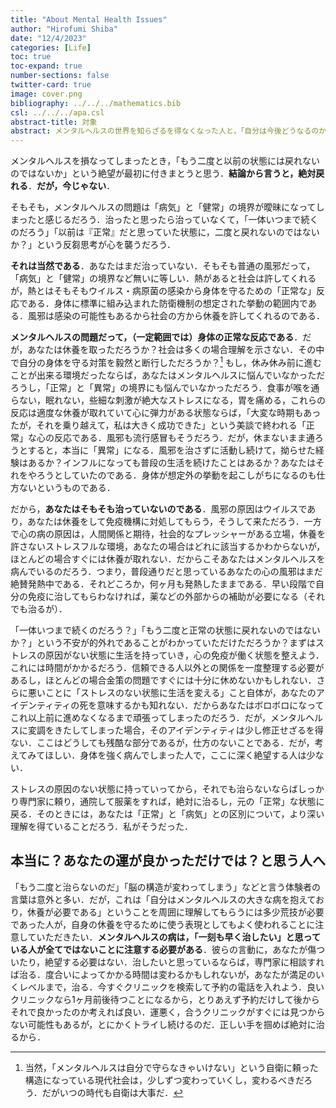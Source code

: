 ```yaml
---
title: "About Mental Health Issues"
author: "Hirofumi Shiba"
date: "12/4/2023"
categories: [Life]
toc: true
toc-expand: true
number-sections: false
twitter-card: true
image: cover.png
bibliography: ../../../mathematics.bib
csl: ../../../apa.csl
abstract-title: 対象
abstract: メンタルヘルスの世界を知らざるを得なくなった人と，「自分は今後どうなるのか」という不安に苛まれている人へ．
---
```


メンタルヘルスを損なってしまったとき，「もう二度と以前の状態には戻れないのではないか」という絶望が最初に付きまとうと思う．**結論から言うと，絶対戻れる**．**だが，今じゃない**．

そもそも，メンタルヘルスの問題は「病気」と「健常」の境界が曖昧になってしまったと感じるだろう．治ったと思ったら治っていなくて，「一体いつまで続くのだろう」「以前は『正常』だと思っていた状態に，二度と戻れないのではないか？」という反芻思考が心を襲うだろう．

**それは当然である**．あなたはまだ治っていない．そもそも普通の風邪だって，「病気」と「健常」の境界など無いに等しい．熱があると社会は許してくれるが，熱とはそもそもウイルス・病原菌の感染から身体を守るための「正常な」反応である．身体に標準に組み込まれた防衛機制の想定された挙動の範囲内である．風邪は感染の可能性もあるから社会の方から休養を許してくれるのである．

**メンタルヘルスの問題だって，（一定範囲では）身体の正常な反応である**．だが，あなたは休養を取っただろうか？社会は多くの場合理解を示さない．その中で自分の身体を守る対策を毅然と断行しただろうか？^[当然，「メンタルヘルスは自分で守らなきゃいけない」という自衛に頼った構造になっている現代社会は，少しずつ変わっていくし，変わるべきだろう．だがいつの時代も自衛は大事だ．] もし，休み休み前に進むことが出来る環境だったならば，あなたはメンタルヘルスに悩んでいなかっただろうし，「正常」と「異常」の境界にも悩んでいなかっただろう．食事が喉を通らない，眠れない，些細な刺激が絶大なストレスになる，胃を痛める，これらの反応は適度な休養が取れていて心に弾力がある状態ならば，「大変な時期もあったが，それを乗り越えて，私は大きく成功できた」という美談で終われる「正常」な心の反応である．風邪も流行感冒もそうだろう．だが，休まないまま通ろうとすると，本当に「異常」になる．風邪を治さずに活動し続けて，拗らせた経験はあるか？インフルになっても普段の生活を続けたことはあるか？あなたはそれをやろうとしていたのである．身体が想定外の挙動を起こしがちになるのも仕方ないというものである．

だから，**あなたはそもそも治っていないのである**．風邪の原因はウイルスであり，あなたは休養をして免疫機構に対処してもらう，そうして来ただろう．一方で心の病の原因は，人間関係と期待，社会的なプレッシャーがある立場，休養を許さないストレスフルな環境，あなたの場合はどれに該当するかわからないが，ほとんどの場合すぐには休養が取れない．だからこそあなたはメンタルヘルスを病んでいるのだろう．つまり，普段通りだと思っているあなたの心の風邪はまだ絶賛発熱中である．それどころか，何ヶ月も発熱したままである．早い段階で自分の免疫に治してもらわなければ，薬などの外部からの補助が必要になる（それでも治るが）．

「一体いつまで続くのだろう？」「もう二度と正常の状態に戻れないのではないか？」という不安が的外れであることがわかっていただけただろうか？まずはストレスの原因がない状態に生活を持っていき，心の免疫が働く状態を整えよう．これには時間がかかるだろう．信頼できる人以外との関係を一度整理する必要があるし，ほとんどの場合金策の問題ですぐには十分に休めないかもしれない．さらに悪いことに「ストレスのない状態に生活を変える」こと自体が，あなたのアイデンティティの死を意味するかも知れない．だからあなたはボロボロになってこれ以上前に進めなくなるまで頑張ってしまったのだろう．だが，メンタルヘルスに変調をきたしてしまった場合，そのアイデンティティは少し修正せざるを得ない．ここはどうしても残酷な部分であるが，仕方のないことである．だが，考えてみてほしい．身体を強く病んでしまった人で，ここに深く絶望する人は少ない．

ストレスの原因のない状態に持っていってから，それでも治らないならばしっかり専門家に頼り，通院して服薬をすれば，絶対に治るし，元の「正常」な状態に戻る．そのときには，あなたは「正常」と「病気」との区別について，より深い理解を得ていることだろう．私がそうだった．

## 本当に？あなたの運が良かっただけでは？と思う人へ

「もう二度と治らないのだ」「脳の構造が変わってしまう」などと言う体験者の言葉は意外と多い．だが，これは「自分はメンタルヘルスの大きな病を抱えており，休養が必要である」ということを周囲に理解してもらうには多少荒技が必要であった人が，自身の休養を守るために使う表現としてもよく使われることに注意していただきたい．**メンタルヘルスの病は，「一刻も早く治したい」と思っている人が全てではないことに注意する必要がある**．彼らの言動に，あなたが傷ついたり，絶望する必要はない．治したいと思っているならば，専門家に相談すれば治る．度合いによってかかる時間は変わるかもしれないが，あなたが満足のいくレベルまで，治る．今すぐクリニックを検索して予約の電話を入れよう．良いクリニックなら1ヶ月前後待つことになるから，とりあえず予約だけして後からそれで良かったのか考えれば良い．運悪く，合うクリニックがすぐには見つからない可能性もあるが，とにかくトライし続けるのだ．正しい手を掴めば絶対に治るから．